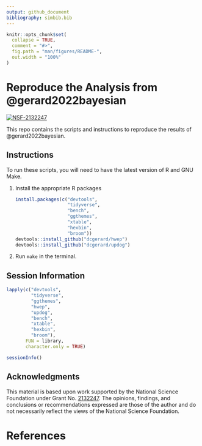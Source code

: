 ```yaml
---
output: github_document
bibliography: simbib.bib
---
```


<!-- README.md is generated from README.Rmd. Please edit that file -->

```r
knitr::opts_chunk$set(
  collapse = TRUE,
  comment = "#>",
  fig.path = "man/figures/README-",
  out.width = "100%"
)
```

# Reproduce the Analysis from @gerard2022bayesian

[![NSF-2132247](https://img.shields.io/badge/NSF-2132247-blue.svg)](https://nsf.gov/awardsearch/showAward?AWD_ID=2132247)

This repo contains the scripts and instructions to reproduce the results of @gerard2022bayesian. 

## Instructions

To run these scripts, you will need to have the latest version of R and GNU Make.

1. Install the appropriate R packages

    ```r
    install.packages(c("devtools",
                       "tidyverse",
                       "bench",
                       "ggthemes",
                       "xtable",
                       "hexbin", 
                       "broom"))
    devtools::install_github("dcgerard/hwep")
    devtools::install_github("dcgerard/updog")
    ```
    
2. Run `make` in the terminal.

## Session Information

```r
lapply(c("devtools",
         "tidyverse",
         "ggthemes",
         "hwep",
         "updog",
         "bench",
         "xtable",
         "hexbin",
         "broom"), 
       FUN = library,
       character.only = TRUE)
```

```r
sessionInfo()
```

## Acknowledgments

This material is based upon work supported by the National Science Foundation under Grant No. [2132247](https://www.nsf.gov/awardsearch/showAward?AWD_ID=2132247). The opinions, findings, and conclusions or recommendations expressed are those of the author and do not necessarily reflect the views of the National Science Foundation.

# References
